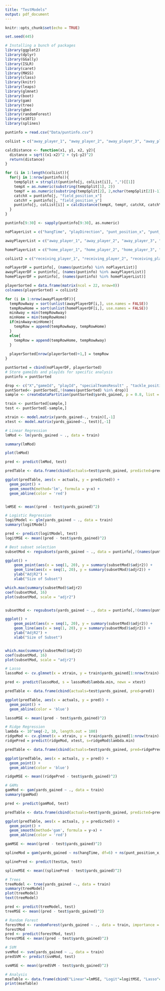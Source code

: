 ```yaml
---
title: "TestModels"
output: pdf_document
---
```


```r
knitr::opts_chunk$set(echo = TRUE)

set.seed(445)

# Installing a bunch of packages
library(ggplot2)
library(dplyr)
library(GGally)
library(ISLR)
library(caret)
library(MASS)
library(class)
library(knitr)
library(leaps)
library(glmnet)
library(boot)
library(gam)
library(tree)
library(gbm)
library(randomForest)
library(e1071)
library(splines)
```

```r
puntinfo = read.csv("Data/puntinfo.csv")
```

```r
colList = c("away_player_1", "away_player_2", "away_player_3", "away_player_4", "away_player_5", "away_player_6", "away_player_7", "away_player_8", "away_player_9", "away_player_10", "away_player_11", "home_player_1", "home_player_2", "home_player_3", "home_player_4", "home_player_5", "home_player_6", "home_player_7", "home_player_8", "home_player_9", "home_player_10", "home_player_11")

calcDistance <- function(x1, y1, x2, y2){
  distance = sqrt((x1-x2)^2 + (y1-y2)^2)
  return(distance)
}

for (i in 1:length(colList)){
  for(j in 1:nrow(puntinfo)){
    tempSplit = strsplit(puntinfo[j, colList[i]], ",")[[1]]
    tempX = as.numeric(substring(tempSplit[1], 2))
    tempY = as.numeric(substring(tempSplit[2], 2,nchar(tempSplit[2])-1))
    catchX = puntinfo[j, "field_position_x"]
    catchY = puntinfo[j, "field_position_y"]
    puntinfo[j, colList[i]] = calcDistance(tempX, tempY, catchX, catchY)
  }
}

puntinfo[9:30] <- sapply(puntinfo[9:30], as.numeric)
```

```r
noPlayerList = c("hangTime", "playDirection", "punt_position_x", "punt_position_y", "field_position_x", "field_position_y", "yards_gained")

awayPlayerList = c("away_player_1", "away_player_2", "away_player_3", "away_player_4", "away_player_5", "away_player_6", "away_player_7", "away_player_8", "away_player_9", "away_player_10", "away_player_11")

homePlayerList = c("home_player_1", "home_player_2", "home_player_3", "home_player_4", "home_player_5", "home_player_6", "home_player_7", "home_player_8", "home_player_9", "home_player_10", "home_player_11")

colList2 = c("receiving_player_1", "receiving_player_2", "receiving_player_3", "receiving_player_4", "receiving_player_5", "receiving_player_6", "receiving_player_7", "receiving_player_8", "receiving_player_9", "receiving_player_10", "receiving_player_11", "punting_player_1", "punting_player_2", "punting_player_3", "punting_player_4", "punting_player_5", "punting_player_6", "punting_player_7", "punting_player_8", "punting_player_9", "punting_player_10", "punting_player_11")

noPlayerDF = puntinfo[, (names(puntinfo) %in% noPlayerList)]
awayPlayerDF = puntinfo[, (names(puntinfo) %in% awayPlayerList)]
homePlayerDF = puntinfo[, (names(puntinfo) %in% homePlayerList)]

playerSorted = data.frame(matrix(ncol = 22, nrow=0))
colnames(playerSorted) = colList2

for (i in 1:nrow(awayPlayerDF)){
  tempRowAway = sort(unlist(awayPlayerDF[i,], use.names = FALSE))
  tempRowHome = sort(unlist(homePlayerDF[i,], use.names = FALSE))
  minAway = min(tempRowAway)
  minHome = min(tempRowHome)
  if(minAway<minHome){
    tempRow = append(tempRowAway, tempRowHome)
  }
  else{
    tempRow = append(tempRowHome, tempRowAway)
  }
  
  playerSorted[nrow(playerSorted)+1,] = tempRow
}

puntSorted = cbind(noPlayerDF, playerSorted)
# Store gameIds and playIds for specific analysis
puntinfo = puntSorted
```


```r
drop <- c("X","gameId", "playId", "specialTeamsResult" , "tackle_position_x", "tackle_position_y", "playDirection")
puntSorted<- puntSorted[,!(names(puntSorted) %in% drop)]
sample <- createDataPartition(puntSorted$yards_gained, p = 0.8, list = FALSE)

train <- puntSorted[sample,]
test <- puntSorted[-sample,]

xtrain <- model.matrix(yards_gained~., train)[,-1]
xtest <- model.matrix(yards_gained~., test)[,-1]
```


```r
# Linear Regression
lmMod <- lm(yards_gained ~ ., data = train)

summary(lmMod)

plot(lmMod)

pred <- predict(lmMod, test)

predTable <- data.frame(cbind(actuals=test$yards_gained, predicted=pred))

ggplot(predTable, aes(x = actuals, y = predicted)) +
  geom_point() +
  geom_smooth(method='lm', formula = y~x) +
  geom_abline(color = 'red')


lmMSE <- mean((pred - test$yards_gained)^2)
```


```r
# Logistic Regression
logitModel <- glm(yards_gained ~ ., data = train)
summary(logitModel)

pred <- predict(logitModel, test)
logitMSE <- mean((pred - test$yards_gained)^2)
```

```r
# Best subset selection
subsetMod <- regsubsets(yards_gained ~ ., data = puntinfo[,!(names(puntinfo) %in% drop)], nvmax = 20, method = "backward")

ggplot() +
    geom_point(aes(x = seq(1, 20), y = summary(subsetMod)$adjr2)) + 
    geom_line(aes(x = seq(1, 20), y = summary(subsetMod)$adjr2)) +
    ylab("AdjR2") +
    xlab("Size of Subset")

which.max(summary(subsetMod)$adjr2)
coef(subsetMod, 16)
plot(subsetMod, scale = "adjr2")


subsetMod <- regsubsets(yards_gained ~ ., data = puntinfo[,!(names(puntinfo) %in% drop)], nvmax = 20, method = "forward")

ggplot() +
    geom_point(aes(x = seq(1, 20), y = summary(subsetMod)$adjr2)) + 
    geom_line(aes(x = seq(1, 20), y = summary(subsetMod)$adjr2)) +
    ylab("AdjR2") +
    xlab("Size of Subset")


which.max(summary(subsetMod)$adjr2)
coef(subsetMod, 16)
plot(subsetMod, scale = "adjr2")
```

```r
# Lasso
lassoMod <- cv.glmnet(x = xtrain, y = train$yards_gained[1:nrow(train)-1], alpha = 1, nfolds = 10)

pred <- predict(lassoMod, s = lassoMod$lambda.min, newx = xtest)

predTable <- data.frame(cbind(actuals=test$yards_gained, pred=pred))

ggplot(predTable, aes(x = actuals, y = pred)) +
  geom_point() +
  geom_abline(color = 'blue')

lassoMSE <- mean((pred - test$yards_gained)^2)
```

```r
# Ridge Regression
lambda <- 10^seq(-2, 10, length.out = 100)
ridgeMod <- cv.glmnet(x = xtrain, y = train$yards_gained[1:nrow(train)-1], alpha = 0, lambda = lambda)
ridgePred = predict(ridgeMod, xtest, s=ridgeMod$lambda.min)

predTable <- data.frame(cbind(actuals=test$yards_gained, pred=ridgePred))

ggplot(predTable, aes(x = actuals, y = pred)) +
  geom_point() +
  geom_abline(color = 'blue')

ridgeMSE <- mean((ridgePred - test$yards_gained)^2)
```


```r
# GAMs
gamMod <- gam(yards_gained ~ ., data = train)
summary(gamMod)

pred <- predict(gamMod, test)

predTable <- data.frame(cbind(actuals=test$yards_gained, predicted=pred))

ggplot(predTable, aes(x = actuals, y = predicted)) +
  geom_point() +
  geom_smooth(method='gam', formula = y~x) +
  geom_abline(color = 'red')

gamMSE <- mean((pred - test$yards_gained)^2)
```

```r
splineMod = gam(yards_gained ~ ns(hangTime, df=6) + ns(punt_position_x, df=6) + ns(punt_position_y, df=6) + ns(field_position_x, df=6) + ns(field_position_y, df=6) + ns(receiving_player_1, df=6)+ ns(receiving_player_2, df=6)+ ns(receiving_player_3, df=6)+ ns(receiving_player_4, df=6)+ ns(receiving_player_5, df=6)+ ns(receiving_player_6, df=6)+ ns(receiving_player_7, df=6)+ ns(receiving_player_8, df=6)+ ns(receiving_player_1, df=9)+ ns(receiving_player_10, df=6)+ ns(receiving_player_11, df=6)+ ns(punting_player_1, df=6)+ ns(punting_player_2, df=6)+ ns(punting_player_3, df=6)+ ns(punting_player_4, df=6)+ ns(punting_player_5, df=6)+ ns(punting_player_6, df=6)+ ns(punting_player_7, df=6)+ ns(punting_player_8, df=6)+ ns(punting_player_10, df=6)+ ns(punting_player_11, df=6), data=train)

splinePred <- predict(testLm, test)

splineMSE <- mean((splinePred - test$yards_gained)^2)
```

```r
# Trees
treeModel <- tree(yards_gained ~., data = train)
summary(treeModel)
plot(treeModel)
text(treeModel)

pred <- predict(treeModel, test)
treeMSE <- mean((pred - test$yards_gained)^2)
```


```r
# Random Forest
forestMod <- randomForest(yards_gained ~ ., data = train, importance = TRUE, ntree = 1000)
forestMod
pred <- predict(forestMod, test)
forestMSE <- mean((pred - test$yards_gained)^2)
```

```r
# SVM
svmMod <- svm(yards_gained ~ ., data = train)
predSVM <- predict(svmMod, test)

svmMSE <- mean((predSVM - test$yards_gained)^2)
```



```r
# Analysis
mseTable <- data.frame(cbind("Linear"=lmMSE, "Logit"=logitMSE, "Lasso"=lassoMSE, "Ridge"=ridgeMSE, "GAM"=gamMSE, "SVM"=svmMSE, "Spline"=splineMSE))
print(mseTable)
```

